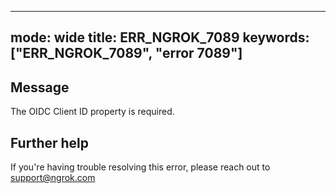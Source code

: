 
---
mode: wide
title: ERR_NGROK_7089
keywords: ["ERR_NGROK_7089", "error 7089"]
---

## Message
The OIDC Client ID property is required.




## Further help
If you're having trouble resolving this error, please reach out to [support@ngrok.com](mailto:support@ngrok.com?subject=Help%20with%20ERR_NGROK_7089)

